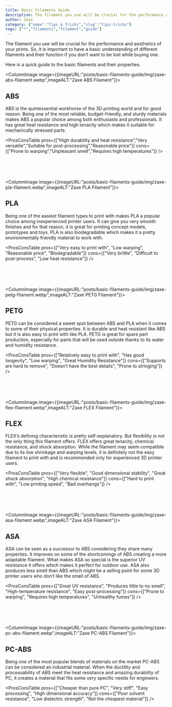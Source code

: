 ```yaml
---
title: Basic Filaments Guide
description: The filament you use will be crucial for the performance and aesthetics of your prints. So, it is important to have a basic understanding of different filaments.
author: Zaxe
category: {"name":"Tips & Tricks","slug":"tips-tricks"}
tags: ["*","filaments","filament","guide"]
---
```


The filament you use will be crucial for the performance and aesthetics of your prints. So, it is important to have a basic understanding of different filaments and their function if you don’t want to be lost while buying one.

Here is a quick guide to the basic filaments and their properties.

<ColumnImage image={{imageURL:"posts/basic-filaments-guide/img/zaxe-abs-filament.webp",imageALT:"Zaxe ABS Filament"}}>
## ABS

ABS is the quintessential workhorse of the 3D printing world and for good reason. Being one of the most reliable, budget-friendly, and sturdy materials makes ABS a popular choice among both enthusiasts and professionals. It has great heat resistance and high tenacity which makes it suitable for mechanically stressed parts.

<ProsConsTable
pros={["High durability and heat resistance","Very versatile","Suitable for post-processing","Reasonable price"]}
cons={["Prone to warping","Unpleasant smell","Requires high temperatures"]}
/>
</ColumnImage>

<br/>
<br/>
<br/>

<ColumnImage image={{imageURL:"posts/basic-filaments-guide/img/zaxe-pla-filament.webp",imageALT:"Zaxe PLA Filament"}}>
## PLA

Being one of the easiest filament types to print with makes PLA a popular choice among inexperienced printer users. It can give you very smooth finishes and for that reason, it is great for printing concept models, prototypes and toys. PLA is also biodegradable which makes it a pretty environmentally friendly material to work with.

<ProsConsTable
pros={["Very easy to print with", "Low warping", "Reasonable price", "Biodegradable"]}
cons={["Very brittle", "Difficult to post-process", "Low heat resistance"]}
/>
</ColumnImage>

<br/>
<br/>
<br/>

<ColumnImage image={{imageURL:"posts/basic-filaments-guide/img/zaxe-petg-filament.webp",imageALT:"Zaxe PETG Filament"}}>
## PETG

PETG can be considered a sweet spot between ABS and PLA when it comes to some of their physical properties. It is durable and heat resistant like ABS but it is also easy to print with like PLA. PETG is great for spare part production, especially for parts that will be used outside thanks to its water and humidity resistance.

<ProsConsTable
pros={["Relatively easy to print with", "Has good longevity", "Low warping", "Great Humidity Resistance"]}
cons={["Supports are hard to remove", "Doesn’t have the best details", "Prone to stringing"]}
/>
</ColumnImage>

<br/>
<br/>
<br/>

<ColumnImage image={{imageURL:"posts/basic-filaments-guide/img/zaxe-flex-filament.webp",imageALT:"Zaxe FLEX Filament"}}>
## FLEX

FLEX’s defining characteristic is pretty self-explanatory. But flexibility is not the only thing this filament offers. FLEX offers great tenacity, chemical resistance, and shock absorption. While the filament may seem compatible due to its low shrinkage and warping levels, it is definitely not the easy filament to print with and is recommended only for experienced 3D printer users.

<ProsConsTable
pros={["Very flexible", "Good dimensional stability", "Great shock absorption", "High chemical resistance"]}
cons={["Hard to print with", "Low printing speed", "Bad overhangs"]}
/>
</ColumnImage>

<br/>
<br/>
<br/>

<ColumnImage image={{imageURL:"posts/basic-filaments-guide/img/zaxe-asa-filament.webp",imageALT:"Zaxe ASA Filament"}}>
## ASA

ASA can be seen as a successor to ABS considering they share many properties. It improves on some of the shortcomings of ABS creating a more adaptable filament. What makes ASA so special is the superior UV resistance it offers which makes it perfect for outdoor use. ASA also produces less smell than ABS which might be a selling point for some 3D printer users who don’t like the smell of ABS.

<ProsConsTable
pros={["Great UV resistance", "Produces little to no smell", "High-temperature resistance", "Easy post-processing"]}
cons={["Prone to warping", "Requires high temperatures", "Unhealthy fumes"]}
/>
</ColumnImage>

<br/>
<br/>
<br/>

<ColumnImage image={{imageURL:"posts/basic-filaments-guide/img/zaxe-pc-abs-filament.webp",imageALT:"Zaxe PC-ABS Filament"}}>
## PC-ABS

Being one of the most popular blends of materials on the market PC-ABS can be considered an industrial material. When the ductility and processability of ABS meet the heat resistance and amazing durability of PC, it creates a material that fits some very specific needs for engineers.

<ProsConsTable
pros={["Cheaper than pure PC", "Very stiff", "Easy processing", "High dimensional accuracy"]}
cons={["Poor solvent resistance", "Low dielectric strength", "Not the cheapest material"]}
/>
</ColumnImage>
